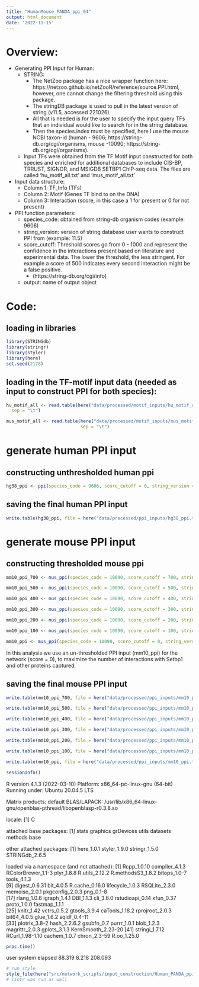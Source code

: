 ```yaml
---
title: "HumanMouse_PANDA_ppi_04"
output: html_document
date: '2022-11-15'
---
```

# Overview: 
* Generating PPI Input for Human:
  * STRING:
    * The NetZoo package has a nice wrapper function here: https://netzoo.github.io/netZooR/reference/source.PPI.html, however, one cannot change the filtering threshold using this package. 
    * The stringDB package is used to pull in the latest version of string (v11.5, accessed 221026)
    * All that is needed is for the user to specify the input query TFs that an individual would like to search for in the string database. 
    * Then the species.index must be specified, here I use the mouse NCBI taxon-id (human - 9606; https://string-db.org/cgi/organisms, mouse -10090; https://string-db.org/cgi/organisms).
  * Input TFs were obtained from the TF Motif input constructed for both species and enriched for additional databases to include CIS-BP, TRRUST, SIGNOR, and MSIGDB SETBP1 ChIP-seq data. The files are called 'hu_motif_all.txt' and 'mus_motif_all.txt'
  
* Input data structure:
  * Column 1: TF_Info (TFs)
  * Column 2: Motif (Genes TF bind to on the DNA)
  * Column 3: Interaction (score, in this case a 1 for present or 0 for not present)
  
* PPI function parameters:
  * species_code: obtained from string-db organism codes (example: 9606)
  * string_version: version of string database user wants to construct PPI from (example: 11.5)
  * score_cutoff: Threshold scores go from 0 - 1000 and represent the confidence in the interactions present based on literature and experimental data. The lower the threshold, the less stringent. For example a score of 500 indicates every second interaction might be a false positive. 
    * (https://string-db.org/cgi/info)
  * output: name of output object

# Code: 

## loading in libraries
```r
library(STRINGdb)
library(stringr)
library(styler)
library(here)
set.seed(2178)
```

## loading in the TF-motif input data (needed as input to construct PPI for both species):
```r
hu_motif_all <- read.table(here("data/processed/motif_inputs/hu_motif_all.txt"),
  sep = "\t")
```

```r
mus_motif_all <- read.table(here("data/processed/motif_inputs/mus_motif_all.txt"),
                            sep = "\t")
```

# generate human PPI input 

## constructing unthresholded human ppi
```r
hg38_ppi <- ppi(species_code = 9606, score_cutoff = 0, string_version = 11.5, data = hu_motif_all)
```

## saving the final human PPI input 
```r
write.table(hg38_ppi, file = here("data/processed/ppi_inputs/hg38_ppi.txt"), sep = "\t") # save final input data to Cheaha for use in network construction
```

# generate mouse PPI input 

## constructing thresholded mouse ppi
```r
mm10_ppi_700 <- mus_ppi(species_code = 10090, score_cutoff = 700, string_version = 11.5, data = mus_motif_all)

mm10_ppi_500 <- mus_ppi(species_code = 10090, score_cutoff = 500, string_version = 11.5, data = mus_motif_all)

mm10_ppi_400 <- mus_ppi(species_code = 10090, score_cutoff = 400, string_version = 11.5, data = mus_motif_all)

mm10_ppi_300 <- mus_ppi(species_code = 10090, score_cutoff = 300, string_version = 11.5, data = mus_motif_all)

mm10_ppi_200 <- mus_ppi(species_code = 10090, score_cutoff = 200, string_version = 11.5, data = mus_motif_all)

mm10_ppi_100 <- mus_ppi(species_code = 10090, score_cutoff = 100, string_version = 11.5, data = mus_motif_all)

mm10_ppi <- mus_ppi(species_code = 10090, score_cutoff = 0, string_version = 11.5, data = mus_motif_all)
```
In this analysis we use an un-thresholded PPI input (mm10_ppi) for the network (score = 0), to maximize the number of interactions with Setbp1 and other proteins captured. 

## saving the final mouse PPI input 
```r
write.table(mm10_ppi_700, file = here("data/processed/ppi_inputs/mm10_ppi_700.txt"), sep = "\t")

write.table(mm10_ppi_500, file = here("data/processed/ppi_inputs/mm10_ppi_500.txt"), sep = "\t")

write.table(mm10_ppi_400, file = here("data/processed/ppi_inputs/mm10_ppi_400.txt"), sep = "\t")

write.table(mm10_ppi_300, file = here("data/processed/ppi_inputs/mm10_ppi_300.txt"), sep = "\t")

write.table(mm10_ppi_200, file = here("data/processed/ppi_inputs/mm10_ppi_200.txt"), sep = "\t")

write.table(mm10_ppi_100, file = here("data/processed/ppi_inputs/mm10_ppi_100.txt"), sep = "\t")

write.table(mm10_ppi, file = here("data/processed/ppi_inputs/mm10_ppi.txt"), sep = "\t") # save final input data for use in network construction
```

```r
sessionInfo()
```
R version 4.1.3 (2022-03-10)
Platform: x86_64-pc-linux-gnu (64-bit)
Running under: Ubuntu 20.04.5 LTS

Matrix products: default
BLAS/LAPACK: /usr/lib/x86_64-linux-gnu/openblas-pthread/libopenblasp-r0.3.8.so

locale:
[1] C

attached base packages:
[1] stats     graphics  grDevices utils     datasets  methods   base     

other attached packages:
[1] here_1.0.1     styler_1.9.0   stringr_1.5.0  STRINGdb_2.6.5

loaded via a namespace (and not attached):
 [1] Rcpp_1.0.10        compiler_4.1.3     RColorBrewer_1.1-3 plyr_1.8.8         R.utils_2.12.2     R.methodsS3_1.8.2  bitops_1.0-7       tools_4.1.3       
 [9] digest_0.6.31      bit_4.0.5          R.cache_0.16.0     lifecycle_1.0.3    RSQLite_2.3.0      memoise_2.0.1      pkgconfig_2.0.3    png_0.1-8         
[17] rlang_1.0.6        igraph_1.4.1       DBI_1.1.3          cli_3.6.0          rstudioapi_0.14    xfun_0.37          proto_1.0.0        fastmap_1.1.1     
[25] knitr_1.42         vctrs_0.5.2        gtools_3.9.4       caTools_1.18.2     rprojroot_2.0.3    bit64_4.0.5        glue_1.6.2         sqldf_0.4-11      
[33] plotrix_3.8-2      hash_2.2.6.2       gsubfn_0.7         purrr_1.0.1        blob_1.2.3         magrittr_2.0.3     gplots_3.1.3       KernSmooth_2.23-20
[41] stringi_1.7.12     RCurl_1.98-1.10    cachem_1.0.7       chron_2.3-59       R.oo_1.25.0       

```r
proc.time()
```
   user  system elapsed 
 88.319   8.218 208.093
 
```r
# run style
style_file(here("src/network_scripts/input_construction/Human_PANDA_ppi.Rmd"))
# lintr was run as well
```

